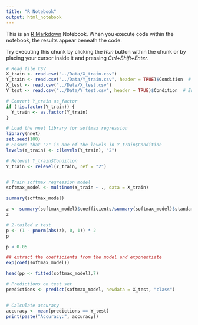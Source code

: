 ```yaml
---
title: "R Notebook"
output: html_notebook
---
```


This is an [R Markdown](http://rmarkdown.rstudio.com) Notebook. When you execute code within the notebook, the results appear beneath the code. 

Try executing this chunk by clicking the *Run* button within the chunk or by placing your cursor inside it and pressing *Ctrl+Shift+Enter*. 

```r
# Read file CSV
X_train <- read.csv("../Data/X_train.csv")
Y_train <- read.csv("../Data/Y_train.csv", header = TRUE)$Condition  # Ensure Y_train is read as a vector
X_test <- read.csv("../Data/X_test.csv")
Y_test <- read.csv("../Data/Y_test.csv", header = TRUE)$Condition  # Ensure Y_test is read as a vector

# Convert Y_train as_factor
if (!is.factor(Y_train)) {
  Y_train <- as.factor(Y_train)
}
```

```r
# Load the nnet library for softmax regression
library(nnet)
set.seed(100)
# Ensure that "2" is one of the levels in Y_train$Condition
levels(Y_train) <- c(levels(Y_train), "2")

# Relevel Y_train$Condition
Y_train <- relevel(Y_train, ref = "2")


# Train softmax regression model
softmax_model <- multinom(Y_train ~ ., data = X_train)

```

```r

summary(softmax_model)

```

```r
z <- summary(softmax_model)$coefficients/summary(softmax_model)$standard.errors
z
```

```r
# 2-tailed z test
p <- (1 - pnorm(abs(z), 0, 1)) * 2
p
```
```r
p < 0.05
```
```r
## extract the coefficients from the model and exponentiate
exp(coef(softmax_model))
```

```r

head(pp <- fitted(softmax_model),7)

```

```r


# Predictions on test set
predictions <- predict(softmax_model, newdata = X_test, "class")


# Calculate accuracy
accuracy <- mean(predictions == Y_test)
print(paste("Accuracy:", accuracy))
```

